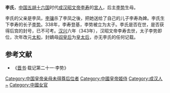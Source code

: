 '''李氏'''，[[中国|中国]][[五胡十六国|五胡十六国]]时代[[成汉|成汉]][[李寿|昭文帝李寿]]的[[宮人|宮人]]，后主[[李势|李势]]生母。

李氏的父亲是李凤，[[李骧_(成汉)|李骧]]杀了李凤之後，把她送给了自己的儿子李寿為婢。李氏生下李寿的长子[[李势|李势]]。338年，李寿登基，李势被立为太子。李氏是否在世，是否获得后宫的封号，已不可考。[[汉兴|汉兴]]六年（343年），汉昭文帝李寿去世，太子李势即位，次年改元[[太和_(成汉)|太和]]，封嫡母[[阎皇后_(李寿之妻)|阎皇后]]为[[皇太后|皇太后]]，亦无李氏的任何记载。

==参考文献==
*《[[晋书|晋书]]·载记第二十一·李势》

{{十六國成漢及秦國皇后}}
{{DEFAULTSORT:L}}
[[Category:中国皇帝亲母未得尊后位者|Category:中国皇帝亲母未得尊后位者]]
[[Category:中國皇帝姬侍|Category:中國皇帝姬侍]]
[[Category:成汉人|Category:成汉人]]
[[Category:李姓|~]]
[[Category:中國女官|Category:中國女官]]
